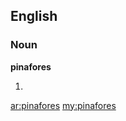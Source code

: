 ==English==

===Noun===
'''pinafores'''

# {{plural of|[[pinafore]]}}

[[ar:pinafores]]
[[my:pinafores]]